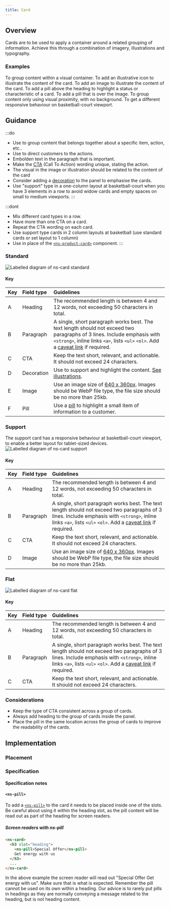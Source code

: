 ```yaml
---
title: Card
---
```




## Overview

<CompDetails name={componentName} />

Cards are to be used to apply a container around a related grouping of information. Achieve this through a combination of imagery, illustrations and typography.

### Examples

<Tabs>
  <TabItem label="Standard">
    <Tabs>
      <TabItem label="Standard">  
        To group content within a visual container.
        <ExampleViewer type="standard" />
      </TabItem>
      <TabItem label="Standard + illustration">
        To add an illustrative icon to illustrate the content of the card.
        <ExampleViewer type="standard-illustration" />
      </TabItem>
      <TabItem label="Standard + image">
        To add an image to illustrate the content of the card.
        <ExampleViewer type="standard-image" />
      </TabItem>
      <TabItem label="Standard + pill">
        To add a pill above the heading to highlight a status or characteristic of a card.
        <ExampleViewer type="standard-pill" />
      </TabItem>
      <TabItem label="Standard + pill over image">
        To add a pill that is over the image.
        <ExampleViewer type="standard-pill-over-image" />
      </TabItem>
    </Tabs>
  </TabItem>   
  <TabItem label="Flat">
    To group content only using visual proximity, with no background.
    <ExampleViewer type="flat" />
  </TabItem>    
  <TabItem label="Support">
    To get a different responsive behaviour on basketball-court viewport.
    <ExampleViewer type="support" />
  </TabItem>    
</Tabs>

## Guidance

:::do
- Use to group content that belongs together about a specific item, action, etc..
- Use to direct customers to the actions.
- Embolden text in the paragraph that is important.
- Make the [CTA](/components/ns-cta) (Call To Action) wording unique, stating the action.
- The visual in the image or illustration should be related to the content of the card
- Consider adding a [decoration](/components/ns-panel/#specification-attribute-decoration) to the panel to emphasise the cards.
- Use "support" type in a one-column layout at basketball-court when you have 3 elements in a row to avoid widow cards and empty spaces on small to medium viewports.
:::

:::dont
- Mix different card types in a row.
- Have more than one CTA on a card.
- Repeat the CTA wording on each card.
- Use support type cards in 2 column layouts at basketball (use standard cards or set layout to 1 column)
- Use in place of the [`<ns-product-card>`](/components/ns-product-card) component.
:::

### Standard

![Labelled diagram of ns-card standard](@assets/components/ns-card/guidance-standard.webp)

#### Key

| Key | Field type | Guidelines |
| :--- | :--- | :--- |
| <span class="marker">A</span> | Heading | The recommended length is between 4 and 12 words, not exceeding 50 characters in total. |
| <span class="marker">B</span> | Paragraph | A single, short paragraph works best. The text length should not exceed two paragraphs of 3 lines. Include emphasis with `<strong>`, inline links `<a>`, lists `<ul>` `<ol>`. Add a [caveat link](/components/ns-caveat) if required. |
| <span class="marker">C</span> | CTA | Keep the text short, relevant, and actionable. It should not exceed 24 characters. |
| <span class="marker">D</span> | Decoration | Use to support and highlight the content. [See illustrations](/guidelines/assets/#illustrations). |
| <span class="marker">E</span> | Image | Use an image size of [640 x 360px](/guidelines/assets#640x360px). Images should be WebP file type, the file size should be no more than 25kb. |
| <span class="marker">F</span> | Pill | Use a [pill](/components/ns-pill) to highlight a small item of information to a customer. |

### Support
The support card has a responsive behaviour at basketball-court viewport, to enable a better layout for tablet-sized devices.
![Labelled diagram of ns-card support](@assets/components/ns-card/guidance-support.webp)

#### Key

| Key | Field type | Guidelines |
| :--- | :--- | :--- |
| <span class="marker">A</span> | Heading | The recommended length is between 4 and 12 words, not exceeding 50 characters in total. |
| <span class="marker">B</span> | Paragraph | A single, short paragraph works best. The text length should not exceed two paragraphs of 3 lines. Include emphasis with `<strong>`, inline links `<a>`, lists `<ul>` `<ol>`. Add a [caveat link](/components/ns-caveat) if required. |
| <span class="marker">C</span> | CTA | Keep the text short, relevant, and actionable. It should not exceed 24 characters. |
| <span class="marker">D</span> | Image | Use an image size of [640 x 360px](/guidelines/assets#640x360px). Images should be WebP file type, the file size should be no more than 25kb. |

### Flat

![Labelled diagram of ns-card flat](@assets/components/ns-card/guidance-flat.webp)

#### Key

| Key | Field type | Guidelines |
| :--- | :--- | :--- |
| <span class="marker">A</span> | Heading | The recommended length is between 4 and 12 words, not exceeding 50 characters in total. |
| <span class="marker">B</span> | Paragraph | A single, short paragraph works best. The text length should not exceed two paragraphs of 3 lines. Include emphasis with `<strong>`, inline links `<a>`, lists `<ul>` `<ol>`. Add a [caveat link](/components/ns-caveat) if required. |
| <span class="marker">C</span> | CTA | Keep the text short, relevant, and actionable. It should not exceed 24 characters. |

### Considerations

- Keep the type of CTA consistent across a group of cards.
- Always add heading to the group of cards inside the panel.
- Place the pill in the same location across the group of cards to improve the readability of the cards.

## Implementation

### Placement

<Placement name={componentName} />

### Specification

<Specification name={componentName} />

#### Specification notes

#### `<ns-pill>`

To add a [`<ns-pill>`](/components/ns-pill) to the card it needs to be placed inside one of the slots. Be careful about using it within the heading slot, as the pill content will be read out as part of the heading for screen readers.

##### Screen readers with ns-pill

```html
<ns-card>
  <h3 slot="heading">
    <ns-pill>Special Offer</ns-pill>
    Get energy with us
  </h3>
  ...
</ns-card>
```

In the above example the screen reader will read out "Special Offer Get energy with us". Make sure that is what is expected. Remember the pill cannot be used on its own within a heading. Our advice is to rarely put pills in headings as they are normally conveying a message related to the heading, but is not heading content.
